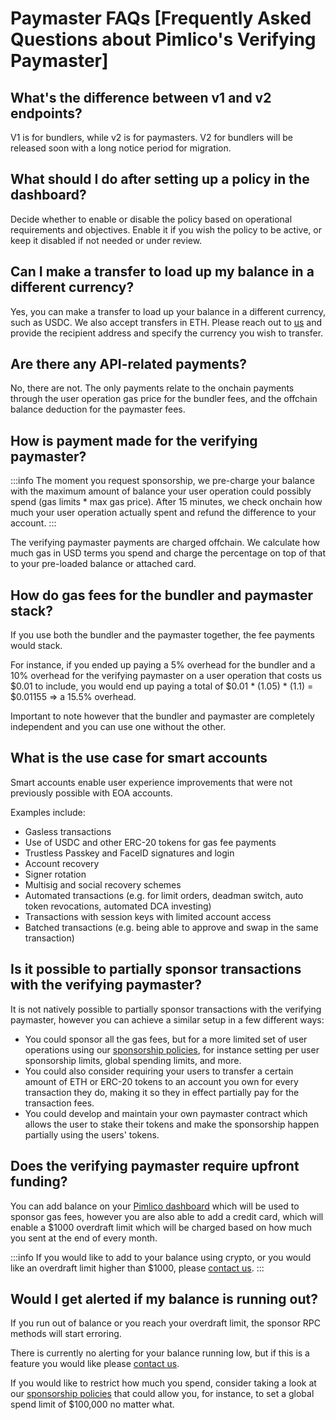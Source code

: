 # Paymaster FAQs [Frequently Asked Questions about Pimlico's Verifying Paymaster]

## What's the difference between v1 and v2 endpoints?
V1 is for bundlers, while v2 is for paymasters. V2 for bundlers will be released soon with a long notice period for migration.

## What should I do after setting up a policy in the dashboard?
Decide whether to enable or disable the policy based on operational requirements and objectives. Enable it if you wish the policy to be active, or keep it disabled if not needed or under review.

## Can I make a transfer to load up my balance in a different currency?
Yes, you can make a transfer to load up your balance in a different currency, such as USDC. We also accept transfers in ETH. Please reach out to [us](https://t.me/kristofgazso) and provide the recipient address and specify the currency you wish to transfer.

## Are there any API-related payments?

No, there are not. The only payments relate to the onchain payments through the user operation gas price for the bundler fees, and the offchain balance deduction for the paymaster fees.

## How is payment made for the verifying paymaster?

:::info
The moment you request sponsorship, we pre-charge your balance with the maximum amount of balance your user operation could possibly spend (gas limits * max gas price). After 15 minutes, we check onchain how much your user operation actually spent and refund the difference to your account.
:::

The verifying paymaster payments are charged offchain. We calculate how much gas in USD terms you spend and charge the percentage on top of that to your pre-loaded balance or attached card.

## How do gas fees for the bundler and paymaster stack?

If you use both the bundler and the paymaster together, the fee payments would stack.

For instance, if you ended up paying a 5% overhead for the bundler and a 10% overhead for the verifying paymaster on a user operation that costs us $0.01 to include, you would end up paying a total of $0.01 * (1.05) * (1.1) = $0.01155 => a 15.5% overhead.

Important to note however that the bundler and paymaster are completely independent and you can use one without the other.

## What is the use case for smart accounts

Smart accounts enable user experience improvements that were not previously possible with EOA accounts.

Examples include:
- Gasless transactions
- Use of USDC and other ERC-20 tokens for gas fee payments
- Trustless Passkey and FaceID signatures and login
- Account recovery
- Signer rotation
- Multisig and social recovery schemes
- Automated transactions (e.g. for limit orders, deadman switch, auto token revocations, automated DCA investing)
- Transactions with session keys with limited account access
- Batched transactions (e.g. being able to approve and swap in the same transaction)

## Is it possible to partially sponsor transactions with the verifying paymaster?

It is not natively possible to partially sponsor transactions with the verifying paymaster, however you can achieve a similar setup in a few different ways:
- You could sponsor all the gas fees, but for a more limited set of user operations using our [sponsorship policies](/infra/platform/sponsorship-policies), for instance setting per user sponsorship limits, global spending limits, and more.
- You could also consider requiring your users to transfer a certain amount of ETH or ERC-20 tokens to an account you own for every transaction they do, making it so they in effect partially pay for the transaction fees.
- You could develop and maintain your own paymaster contract which allows the user to stake their tokens and make the sponsorship happen partially using the users' tokens.

## Does the verifying paymaster require upfront funding?

You can add balance on your [Pimlico dashboard](https://dashboard.pimlico.io) which will be used to sponsor gas fees, however you are also able to add a credit card, which will enable a $1000 overdraft limit which will be charged based on how much you sent at the end of every month.

:::info
If you would like to add to your balance using crypto, or you would like an overdraft limit higher than $1000, please [contact us](https://t.me/pimlicoHQ).
:::

## Would I get alerted if my balance is running out?

If you run out of balance or you reach your overdraft limit, the sponsor RPC methods will start erroring.

There is currently no alerting for your balance running low, but if this is a feature you would like please [contact us](https://t.me/pimlicoHQ).

If you would like to restrict how much you spend, consider taking a look at our [sponsorship policies](/infra/platform/sponsorship-policies) that could allow you, for instance, to set a global spend limit of $100,000 no matter what.
